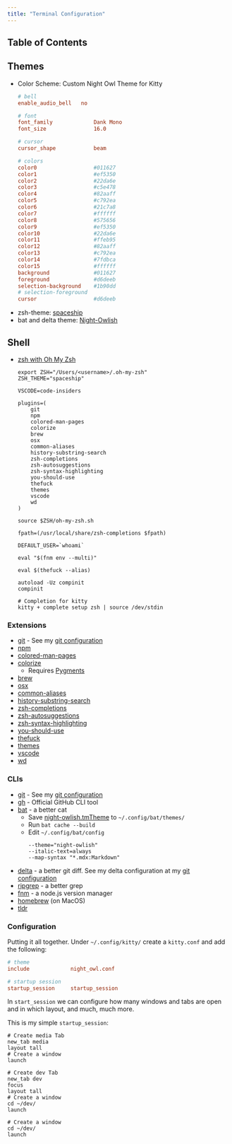 ```yaml
---
title: "Terminal Configuration"
---
```


## Table of Contents

## Themes
- Color Scheme: Custom Night Owl Theme for Kitty
  ```:title=~/.config/kitty/night-owl.conf
  # bell
  enable_audio_bell   no

  # font
  font_family             Dank Mono
  font_size               16.0

  # cursor
  cursor_shape            beam

  # colors
  color0                  #011627
  color1                  #ef5350
  color2                  #22da6e
  color3                  #c5e478
  color4                  #82aaff
  color5                  #c792ea
  color6                  #21c7a8
  color7                  #ffffff
  color8                  #575656
  color9                  #ef5350
  color10                 #22da6e
  color11                 #ffeb95
  color12                 #82aaff
  color13                 #c792ea
  color14                 #7fdbca
  color15                 #ffffff
  background              #011627
  foreground              #d6deeb
  selection-background    #1b90dd
  # selection-foreground
  cursor                  #d6deeb
  ```
- zsh-theme: [spaceship](https://github.com/denysdovhan/spaceship-prompt)
- bat and delta theme: [Night-Owlish](https://github.com/batpigandme/night-owlish)

## Shell
- [zsh with Oh My Zsh](https://ohmyz.sh/)
  ```bash:title=~/.zshrc
  export ZSH="/Users/<username>/.oh-my-zsh"
  ZSH_THEME="spaceship"

  VSCODE=code-insiders

  plugins=(
      git
      npm
      colored-man-pages
      colorize
      brew
      osx
      common-aliases
      history-substring-search
      zsh-completions
      zsh-autosuggestions
      zsh-syntax-highlighting
      you-should-use
      thefuck
      themes
      vscode
      wd
  )

  source $ZSH/oh-my-zsh.sh

  fpath=(/usr/local/share/zsh-completions $fpath)

  DEFAULT_USER=`whoami`

  eval "$(fnm env --multi)"

  eval $(thefuck --alias)

  autoload -Uz compinit
  compinit

  # Completion for kitty
  kitty + complete setup zsh | source /dev/stdin
  ```

### Extensions
- [git](https://github.com/ohmyzsh/ohmyzsh/tree/master/plugins/git) - See my [git configuration](/git)
- [npm](https://github.com/ohmyzsh/ohmyzsh/tree/master/plugins/npm)
- [colored-man-pages](https://github.com/ohmyzsh/ohmyzsh/tree/master/plugins/colored-man-pages)
- [colorize](https://github.com/ohmyzsh/ohmyzsh/tree/master/plugins/colorize)
  - Requires [Pygments](https://pygments.org/download/)
- [brew](https://github.com/ohmyzsh/ohmyzsh/tree/master/plugins/brew)
- [osx](https://github.com/ohmyzsh/ohmyzsh/tree/master/plugins/osx)
- [common-aliases](https://github.com/ohmyzsh/ohmyzsh/tree/master/plugins/common-aliases)
- [history-substring-search](https://github.com/ohmyzsh/ohmyzsh/tree/master/plugins/history-substring-search)
- [zsh-completions](https://github.com/zsh-users/zsh-completions)
- [zsh-autosuggestions](https://github.com/zsh-users/zsh-autosuggestions)
- [zsh-syntax-highlighting](https://github.com/zsh-users/zsh-syntax-highlighting)
- [you-should-use](https://github.com/MichaelAquilina/zsh-you-should-use)
- [thefuck](https://github.com/ohmyzsh/ohmyzsh/tree/master/plugins/thefuck)
- [themes](https://github.com/ohmyzsh/ohmyzsh/tree/master/plugins/themes)
- [vscode](https://github.com/ohmyzsh/ohmyzsh/tree/master/plugins/vscode)
- [wd](https://github.com/ohmyzsh/ohmyzsh/tree/master/plugins/wd)

### CLIs
- [git](https://git-scm.com/) - See my [git configuration](/git)
- [gh](https://cli.github.com/) - Official GitHub CLI tool
- [bat](https://github.com/sharkdp/bat) - a better cat
  - Save [night-owlish.tmTheme](https://github.com/batpigandme/night-owlish/blob/master/tmTheme/night-owlish.tmTheme) to `~/.config/bat/themes/`
  - Run `bat cache --build`
  - Edit `~/.config/bat/config`
    ```:title=~/.config/bat/config {1-3}
    --theme="night-owlish"
    --italic-text=always
    --map-syntax "*.mdx:Markdown"
    ```
- [delta](https://github.com/dandavison/delta) - a better git diff. See my delta configuration at my [git configuration](/git#git-diff-delta-theme)
- [ripgrep](https://github.com/BurntSushi/ripgrep) - a better grep
- [fnm](https://github.com/Schniz/fnm) - a node.js version manager
- [homebrew](https://brew.sh/) (on MacOS)
- [tldr](https://tldr.sh/)


### Configuration

Putting it all together. Under `~/.config/kitty/` create a `kitty.conf` and add the following:

```:title=~/.config/kitty/kitty.conf
# theme
include             night_owl.conf

# startup session
startup_session     startup_session
```

In `start_session` we can configure how many windows and tabs are open and in which layout, and much, much more.

This is my simple `startup_session`:

```:title=~/.config/kitty/startup_session
# Create media Tab
new_tab media
layout tall
# Create a window
launch

# Create dev Tab
new_tab dev
focus
layout tall
# Create a window
cd ~/dev/
launch

# Create a window
cd ~/dev/
launch
```
